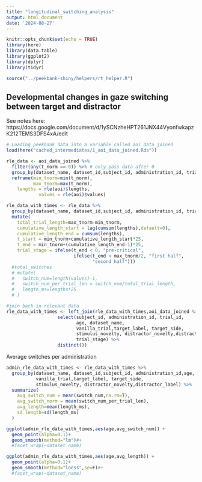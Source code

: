 ```yaml
---
title: "longitudinal_switching_analysis"
output: html_document
date: '2024-08-27'
---
```


```r
knitr::opts_chunk$set(echo = TRUE)
library(here)
library(data.table)
library(ggplot2)
library(dplyr)
library(tidyr)

source("../peekbank-shiny/helpers/rt_helper.R")
```

## Developmental changes in gaze switching between target and distractor

See notes here: https://docs.google.com/document/d/1ySCNzheHPT261JNX44VyonfwkapzK212TEMS3DFS4xA/edit

```r
# Loading peekbank data into a variable called aoi_data_joined
load(here("cached_intermediates/1_aoi_data_joined.Rds"))
```

```r
rle_data <- aoi_data_joined %>%
  filter(any(t_norm == 0)) %>% # only pass data after 0
  group_by(dataset_name, dataset_id,subject_id, administration_id, trial_id) %>%
  reframe(min_tnorm=min(t_norm),
          max_tnorm=max(t_norm),
    lengths = rle(aoi)$lengths, 
            values = rle(aoi)$values) 

rle_data_with_times <- rle_data %>%
  group_by(dataset_name, dataset_id,subject_id, administration_id, trial_id) %>%
  mutate(
    total_trial_length=max_tnorm-min_tnorm,
    cumulative_length_start = lag(cumsum(lengths),default=0),
    cumulative_length_end = cumsum(lengths),
    t_start = min_tnorm+cumulative_length_start*25,
    t_end = min_tnorm+(cumulative_length_end-1)*25,
    trial_stage = ifelse(t_end < 0, "pre-critical",
                         ifelse(t_end < max_tnorm/2, "first half",
                                "second half")))
  #total_switches
  # mutate(
  #   switch_num=length(values)-1,
  #   switch_num_per_trial_len = switch_num/total_trial_length,
  #   length_ms=lengths*25
  # )

#join back in relevant data
rle_data_with_times <- left_join(rle_data_with_times,aoi_data_joined %>%
                   select(subject_id, administration_id, trial_id, 
                          age, dataset_name,
                          vanilla_trial,target_label, target_side,
                          stimulus_novelty, distractor_novelty,distractor_label,
                          trial_stage) %>%
                   distinct())
```

Average switches per administration

```r
admin_rle_data_with_times <- rle_data_with_times %>%
  group_by(dataset_name, dataset_id,subject_id, administration_id,age,
           vanilla_trial,target_label, target_side,
           stimulus_novelty, distractor_novelty,distractor_label) %>%
  summarize(
    avg_switch_num = mean(switch_num,na.rm=T),
    avg_switch_norm = mean(switch_num_per_trial_len),
    avg_length=mean(length_ms),
    sd_length=sd(length_ms)
  )
```

```r
ggplot(admin_rle_data_with_times,aes(age,avg_switch_num)) +
  geom_point(alpha=0.1)+
  geom_smooth(method="lm")#+
  #facet_wrap(~dataset_name)

ggplot(admin_rle_data_with_times,aes(age,avg_length)) +
  geom_point(alpha=0.1)+
  geom_smooth(method="loess",se=F)#+
  #facet_wrap(~dataset_name)




```


